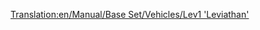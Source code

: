 [[Translation:en/Manual/Base Set/Vehicles/Lev1 'Leviathan']]
{{hu/Navbox Mozdonyok}}
{{hu/Vonatok|Name=Lev1 'Leviátán'
|Image=[[File:en/Lev1leviathan.png]]
|Cost=£82,031 ($164.062)
|Speed=402 km/h (251 mph)
|Weight=105 t
|Power=10,000 LE (7.457 kW)
|Annual=£3,515 ($7.030)
|Designed=2021
|Lifespan=20
|Capacity=N/A
|Leírás=A Lev1 az egysínű vasúthoz képest lényegi fejlődést jelenít meg nem csak azért, mert a Millenium Z1-hez képest 20%-kal magasabb a csúcssebessége, hanem azért is, mert a maglev vasúti pályának köszönhetően nagyon hosszú és nehéz vonatokat is képes húzni.

|Valósság=[http://hu.wikipedia.org/wiki/Maglev A lebegő mágnesvasút áttekintése a Wikipédián]
}}